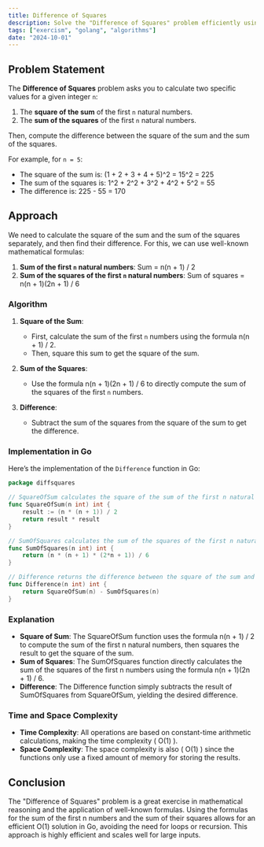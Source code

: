 ```yaml
---
title: Difference of Squares
description: Solve the "Difference of Squares" problem efficiently using Go.
tags: ["exercism", "golang", "algorithms"]
date: "2024-10-01"
---
```


## Problem Statement

The **Difference of Squares** problem asks you to calculate two specific values for a given integer `n`:
1. The **square of the sum** of the first `n` natural numbers.
2. The **sum of the squares** of the first `n` natural numbers.

Then, compute the difference between the square of the sum and the sum of the squares.

For example, for `n = 5`:
- The square of the sum is: (1 + 2 + 3 + 4 + 5)^2 = 15^2 = 225
- The sum of the squares is: 1^2 + 2^2 + 3^2 + 4^2 + 5^2 = 55
- The difference is: 225 - 55 = 170

## Approach

We need to calculate the square of the sum and the sum of the squares separately, and then find their difference. For this, we can use well-known mathematical formulas:
1. **Sum of the first `n` natural numbers**: Sum = n(n + 1) / 2
2. **Sum of the squares of the first `n` natural numbers**: Sum of squares = n(n + 1)(2n + 1) / 6

### Algorithm

1. **Square of the Sum**:
   - First, calculate the sum of the first `n` numbers using the formula n(n + 1) / 2.
   - Then, square this sum to get the square of the sum.

2. **Sum of the Squares**:
   - Use the formula n(n + 1)(2n + 1) / 6 to directly compute the sum of the squares of the first `n` numbers.

3. **Difference**:
   - Subtract the sum of the squares from the square of the sum to get the difference.

### Implementation in Go

Here’s the implementation of the `Difference` function in Go:

```go
package diffsquares

// SquareOfSum calculates the square of the sum of the first n natural numbers.
func SquareOfSum(n int) int {
	result := (n * (n + 1)) / 2
	return result * result
}

// SumOfSquares calculates the sum of the squares of the first n natural numbers.
func SumOfSquares(n int) int {
	return (n * (n + 1) * (2*n + 1)) / 6
}

// Difference returns the difference between the square of the sum and the sum of the squares.
func Difference(n int) int {
	return SquareOfSum(n) - SumOfSquares(n)
}
```

### Explanation
   - **Square of Sum**: The SquareOfSum function uses the formula n(n + 1) / 2 to compute the sum of the first n natural numbers, then squares the result to get the square of the sum.
   - **Sum of Squares**: The SumOfSquares function directly calculates the sum of the squares of the first n numbers using the formula n(n + 1)(2n + 1) / 6.
   - **Difference**: The Difference function simply subtracts the result of SumOfSquares from SquareOfSum, yielding the desired difference.

### Time and Space Complexity
   - **Time Complexity**: All operations are based on constant-time arithmetic calculations, making the time complexity \( O(1) \).
   - **Space Complexity**: The space complexity is also \( O(1) \) since the functions only use a fixed amount of memory for storing the results.


## Conclusion
The "Difference of Squares" problem is a great exercise in mathematical reasoning and the application of well-known formulas. Using the formulas for the sum of the first n numbers and the sum of their squares allows for an efficient O(1) solution in Go, avoiding the need for loops or recursion. This approach is highly efficient and scales well for large inputs.